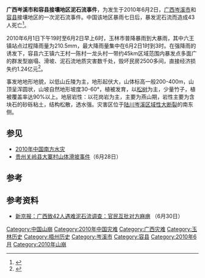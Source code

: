 '''广西岑溪市和容县接壤地区泥石流事件'''，为发生于2010年6月2日，[[广西|广西]][[岑溪市|岑溪市]]和[[容县|容县]]接壤地区的一次泥石流事件。中国该地区暴雨七日后，暴发泥石流而造成43人死亡<ref>{{Cite book|title=泥石流监测预警技术|last=师哲，舒安平，张平仓著|first=|publisher=武汉：长江出版社|date=2012-12|isbn=978-7-5492-0810-4|location=|pages=7}}</ref>。

2010年6月1日下午19时至6月2日早上6时，玉林市普降暴雨到大暴雨，其中六王镇站点过程降雨量为210.5mm，最大降雨量集中在6月2日1时到3时。在强降雨的诱发下，容县六王镇六王村一陈村一龙头村一带约45km区域范围内暴发点多面广的群发型崩塌、滑坡、泥石流地质灾害数千处，毁坏民房2500多间，直接经济损失约1.24亿元<ref>{{Cite book|title=2010年度全国重大地质灾害事件与应急避险典型案例|last=田延山主编|first=|publisher=北京：地质出版社|date=2011-07|isbn=978-7-116-07253-4|location=|pages=21}}</ref>。

事发地地形地貌，以低山丘陵为主，地形起伏大，山体标高一般200-400m，山顶呈浑圆状，山坡自然地形坡度30-60°，植被发育，以[[松树|松树]]为主，少量竹子，植被覆盖率达90%以上。地层岩性：以花岗岩为主，主要为燕山期，岩性主要为含块石的砂砾粘土，结构松散，透水强。灾害区位于[[陆川-岑溪区域性大断裂|陆川岑溪区域性大断裂]]的南东侧。

== 参见 ==
* [[2010年中国南方水灾|2010年中国南方水灾]]
* [[贵州关岭县大寨村山体滑坡事件|贵州关岭县大寨村山体滑坡事件]]（6月28日）

==参考==
{{reflist}}

== 参考资料 ==
* [http://news.qq.com/a/20100630/000073.htm 新京报：广西致42人遇难泥石流调查：官民互批对方麻痹]{{Wayback|url=http://news.qq.com/a/20100630/000073.htm |date=20191205060932 }} （6月30日）

{{中国水灾}}

{{災難小作品}}
[[Category:中国山崩|Category:中国山崩]]
[[Category:2010年中国灾难|Category:2010年中国灾难]]
[[Category:广西灾难|Category:广西灾难]]
[[Category:玉林历史|Category:玉林历史]]
[[Category:梧州历史|Category:梧州历史]]
[[Category:岑溪市|Category:岑溪市]]
[[Category:容县|Category:容县]]
[[Category:2010年6月|Category:2010年6月]]
[[Category:2010年山崩|Category:2010年山崩]]